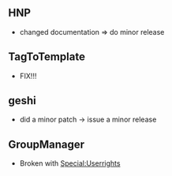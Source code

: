== HNP ==
* changed documentation => do minor release

== TagToTemplate ==
* FIX!!!

== geshi ==
* did a minor patch -> issue a minor release

== GroupManager ==
* Broken with [[Special:Userrights]]
